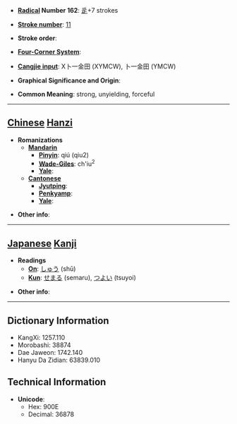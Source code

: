 * '''[[Wiktionary:Chinese radical index| Radical]] Number 162''': [[Wiktionary:Chinese radical index 辵|辵]]+7 strokes

* '''[[Wiktionary:Chinese total strokes index|Stroke number]]''': [[Wiktionary:Chinese total strokes index 11|11]]

* '''Stroke order''': 

* '''[[Wiktionary:Chinese four corner index|Four-Corner System]]''': 

* '''[[Wiktionary:Chinese Cangjie index|Cangjie input]]''': X卜一金田 (XYMCW), 卜一金田 (YMCW)

* '''Graphical Significance and Origin''': 

* '''Common Meaning''': strong, unyielding, forceful

----

== [[Chinese]] [[Hanzi]] ==

* '''Romanizations'''
** '''[[Mandarin]]'''
*** '''[[Pinyin]]''': qiú (qiu2)
*** '''[[Wade-Giles]]''': ch'iu<sup>2</sup>
*** '''[[Yale]]''': 
** '''[[Cantonese]]'''
*** '''[[Jyutping]]''':
*** '''[[Penkyamp]]''': 
*** '''[[Yale]]''': 

* '''Other info''': 

----

== [[Japanese]] [[Kanji]] ==

* '''Readings'''
** '''[[On]]''': [[しゅう]] (shū)
** '''[[Kun]]''': [[せまる]] (semaru), [[つよい]] (tsuyoi)

* '''Other info''':  

----

== Dictionary Information ==

* KangXi: 1257.110
* Morobashi: 38874
* Dae Jaweon: 1742.140
* Hanyu Da Zidian: 63839.010

== Technical Information ==

* '''Unicode''':
** Hex: 900E
** Decimal: 36878